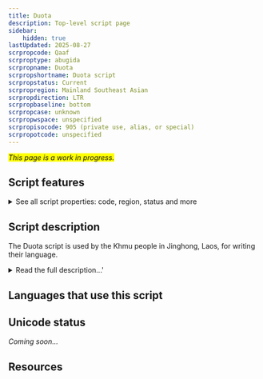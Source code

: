```yaml
---
title: Duota
description: Top-level script page
sidebar:
    hidden: true
lastUpdated: 2025-08-27
scrpropcode: Qaaf
scrproptype: abugida
scrpropname: Duota
scrpropshortname: Duota script
scrpropstatus: Current
scrpropregion: Mainland Southeast Asian
scrpropdirection: LTR
scrpropbaseline: bottom
scrpropcase: unknown
scrpropwspace: unspecified
scrpropisocode: 905 (private use, alias, or special)
scrpropotcode: unspecified
---
```


<span style='background-color:yellow'>_This page is a work in progress._</span>


## Script features

<details>
<summary> See all script properties: code, region, status and more</summary>
<ScriptInfo />
</details>

## Script description

The Duota script is used by the Khmu people in Jinghong, Laos, for writing their language.

<details>
<summary>Read the full description...'</summary>The script is also used in China, where the Khmu population is relatively small and isolated. The language is also spoken in other parts of Laos, where it is written in the Laotian script, and in  Vietnam, Myanmar and Thailand, where it is written in the Latin script. Speakers in Mengla, on the China/Laos border do not apply any script to the language. There have been experimental attempts in Thailand to apply the Thai script to Khmu phonology.

_This script is not currently recognized by [ISO 15924](http://www.unicode.org/iso15924/), but is included in ScriptSource for research purposes. If you have any information on this script, please add the information to the site. Your contributions can be a great help in refining and expanding the ISO 15924 standard._
</details>

## Languages that use this script

<WsList script='Qaaf' wsMax='5' />

## Unicode status

_Coming soon..._

## Resources

<ScriptResources detailSummary='seemore' />

